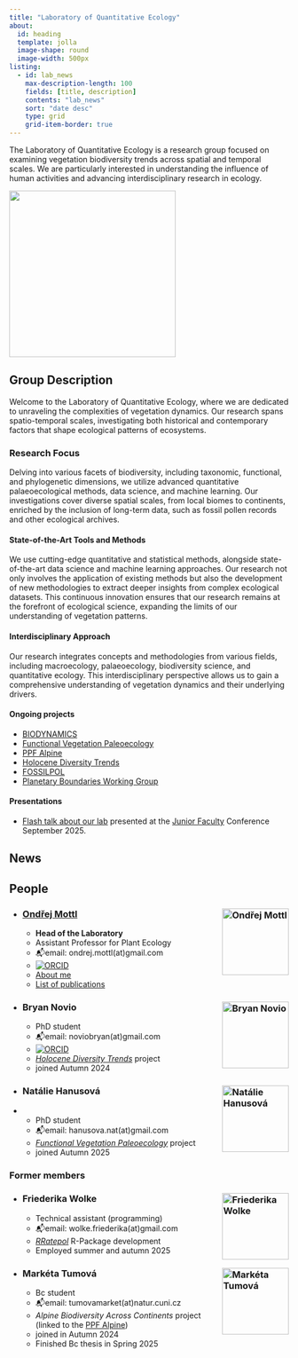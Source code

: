 ```yaml
---
title: "Laboratory of Quantitative Ecology"
about:
  id: heading
  template: jolla
  image-shape: round
  image-width: 500px
listing: 
  - id: lab_news
    max-description-length: 100
    fields: [title, description]
    contents: "lab_news"
    sort: "date desc"
    type: grid
    grid-item-border: true
---
```


::: {#heading}
The Laboratory of Quantitative Ecology is a research group focused on examining vegetation biodiversity trends across spatial and temporal scales. We are particularly interested in understanding the influence of human activities and advancing interdisciplinary research in ecology.
:::

![](lab_logo_nobg.png){width=300 fig-align="center"}

## Group Description

Welcome to the Laboratory of Quantitative Ecology, where we are dedicated to unraveling the complexities of vegetation dynamics. Our research spans spatio-temporal scales, investigating both historical and contemporary factors that shape ecological patterns of ecosystems.

### Research Focus

Delving into various facets of biodiversity, including taxonomic, functional, and phylogenetic dimensions, we utilize advanced quantitative palaeoecological methods, data science, and machine learning. Our investigations cover diverse spatial scales, from local biomes to continents, enriched by the inclusion of long-term data, such as fossil pollen records and other ecological archives.

#### State-of-the-Art Tools and Methods

We use cutting-edge quantitative and statistical methods, alongside state-of-the-art data science and machine learning approaches. Our research not only involves the application of existing methods but also the development of new methodologies to extract deeper insights from complex ecological datasets. This continuous innovation ensures that our research remains at the forefront of ecological science, expanding the limits of our understanding of vegetation patterns.

#### Interdisciplinary Approach

Our research integrates concepts and methodologies from various fields, including macroecology, palaeoecology, biodiversity science, and quantitative ecology. This interdisciplinary perspective allows us to gain a comprehensive understanding of vegetation dynamics and their underlying drivers.

#### Ongoing projects

- [BIODYNAMICS](/projects/BIODYNAMICS/index.qmd)
- [Functional Vegetation Paleoecology](/projects/FunctionalVegetationPaleoecology/index.qmd)
- [PPF Alpine](/projects/PPF-Alpine/index.qmd)
- [Holocene Diversity Trends](/projects/HoloceneDiversityTrends/index.qmd)
- [FOSSILPOL](/projects/FOSSILPOL/index.qmd)
- [Planetary Boundaries Working Group](/projects/PlanetaryBoundaries/index.qmd)

#### Presentations

- [Flash talk about our lab](https://ondrejmottl.github.io/Presentation-FlashTalk-JF-20250926/) presented at the [Junior Faculty](https://natur.cuni.cz/en/research/junior-faculty) Conference September 2025.

## News
::: {#lab_news}
:::

## People

- ### [Ondřej Mottl](/about_me/cv.qmd) <img src="img/ondra_crop.jpg" alt="Ondřej Mottl" align="right" width="120" /> 
  * **Head of the Laboratory**
  * Assistant Professor for Plant Ecology
  * 📬email: ondrej.mottl(at)gmail.com
  * [![ORCID](https://img.shields.io/badge/orcid-0000--0002--9796--5081-brightgreen.svg)](https://orcid.org/0000-0002-9796-5081)
  * [About me](/index.qmd)
  * [List of publications](/about_me/list_of_publications.qmd)
  
- ### Bryan Novio <img src="img/bryan_crop.jpg" alt="Bryan Novio" align="right" width="120" /> 
  * PhD student
  * 📬email: noviobryan(at)gmail.com
  * [![ORCID](https://img.shields.io/badge/orcid-0000--0003--1600--4973-brightgreen.svg)](https://orcid.org/0000-0003-1600-4973)
  * [*Holocene Diversity Trends*](/projects/HoloceneDiversityTrends/index.qmd) project
  - joined Autumn 2024

- ### Natálie Hanusová <img src="img/naty_crop.png" alt="Natálie Hanusová" align="right" width="120" /> 
- * PhD student
  * 📬email: hanusova.nat(at)gmail.com
  * [*Functional Vegetation Paleoecology*](/projects/FunctionalVegetationPaleoecology/index.qmd) project
  - joined Autumn 2025

### Former members

- ### Friederika Wolke <img src="img/frieda.jpeg" alt="Friederika Wolke" align="right" width="120" /> 
  * Technical assistant (programming)
  * 📬email: wolke.friederika(at)gmail.com
  * [*RRatepol*](/projects/RRatepol/index.qmd) R-Package development
  - Employed summer and autumn 2025

- ### Markéta Tumová <img src="img/marketa_crop.JPG" alt="Markéta Tumová" align="right" width="120" />
   * Bc student
   * 📬email: tumovamarket(at)natur.cuni.cz
   * *Alpine Biodiversity Across Continents* project (linked to the [PPF Alpine](/projects/PPF-Alpine/index.qmd))
   * joined in Autumn 2024
   * Finished Bc thesis in Spring 2025
  
